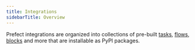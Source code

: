 ```yaml
---
title: Integrations
sidebarTitle: Overview
---
```



Prefect integrations are organized into collections of pre-built [tasks](/2.16/concepts/tasks/), [flows](/2.16/concepts/flows/), [blocks](/2.16/concepts/blocks/) and more that are installable as PyPI packages.

